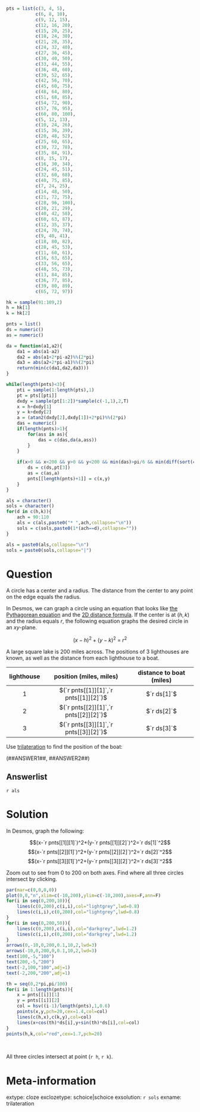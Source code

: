 ```r
pts = list(c(3, 4, 5),
           c(6, 8, 10),
           c(9, 12, 15),
           c(12, 16, 20),
           c(15, 20, 25),
           c(18, 24, 30),
           c(21, 28, 35),
           c(24, 32, 40),
           c(27, 36, 45),
           c(30, 40, 50),
           c(33, 44, 55),
           c(36, 48, 60),
           c(39, 52, 65),
           c(42, 56, 70),
           c(45, 60, 75),
           c(48, 64, 80),
           c(51, 68, 85),
           c(54, 72, 90),
           c(57, 76, 95),
           c(60, 80, 100),
           c(5, 12, 13),
           c(10, 24, 26),
           c(15, 36, 39),
           c(20, 48, 52),
           c(25, 60, 65),
           c(30, 72, 78),
           c(35, 84, 91),
           c(8, 15, 17),
           c(16, 30, 34),
           c(24, 45, 51),
           c(32, 60, 68),
           c(40, 75, 85),
           c(7, 24, 25),
           c(14, 48, 50),
           c(21, 72, 75),
           c(28, 96, 100),
           c(20, 21, 29),
           c(40, 42, 58),
           c(60, 63, 87),
           c(12, 35, 37),
           c(24, 70, 74),
           c(9, 40, 41),
           c(18, 80, 82),
           c(28, 45, 53),
           c(11, 60, 61),
           c(16, 63, 65),
           c(33, 56, 65),
           c(48, 55, 73),
           c(13, 84, 85),
           c(36, 77, 85),
           c(39, 80, 89),
           c(65, 72, 97))

hk = sample(91:109,2)
h = hk[1]
k = hk[2]

pnts = list()
ds = numeric()
as = numeric()

da = function(a1,a2){
    da1 = abs(a1-a2)
    da2 = abs(a1+2*pi-a2)%%(2*pi)
    da3 = abs(a2+2*pi-a1)%%(2*pi)
    return(min(c(da1,da2,da3)))
}

while(length(pnts)<3){
    pti = sample(1:length(pts),1)
    pt = pts[[pti]]
    dxdy = sample(pt[1:2])*sample(c(-1,1),2,T)
    x = h+dxdy[1]
    y = k+dxdy[2]
    a = (atan2(dxdy[2],dxdy[1])+2*pi)%%(2*pi)
    das = numeric()
    if(length(pnts)>1){
        for(ass in as){
            das = c(das,da(a,ass))
        }
    }
    
    if(x>0 && x<200 && y>0 && y<200 && min(das)>pi/6 && min(diff(sort(c(pt[3],ds))))>3){
        ds = c(ds,pt[3])
        as = c(as,a)
        pnts[[length(pnts)+1]] = c(x,y)
    }
}

als = character()
sols = character()
for(d in c(h,k)){
    ach = 90:110
    als = c(als,paste0("* ",ach,collapse="\n"))
    sols = c(sols,paste0(1*(ach==d),collapse=""))
}

als = paste0(als,collapse="\n")
sols = paste0(sols,collapse="|")

```

Question
========

A circle has a center and a radius. The distance from the center to any point on the edge equals the radius.

In Desmos, we can graph a circle using an equation that looks like [the Pythagorean equation](https://en.wikipedia.org/wiki/Pythagorean_theorem) and the [2D distance formula](https://en.wikipedia.org/wiki/Euclidean_distance#Two_dimensions). If the center is at $(h,k)$ and the radius equals $r$, the following equation graphs the desired circle in an $xy$-plane.

$$(x-h)^2+(y-k)^2~=~r^2$$

A large square lake is 200 miles across. The positions of 3 lighthouses are known, as well as the distance from each lighthouse to a boat.

| lighthouse | position (miles, miles) | distance to boat (miles) |
|:---:|:---:|:---:|
|  1  | $(`r pnts[[1]][1]`,`r pnts[[1]][2]`)$ | $`r ds[1]`$ |
|  2  | $(`r pnts[[2]][1]`,`r pnts[[2]][2]`)$ | $`r ds[2]`$ |
|  3  | $(`r pnts[[3]][1]`,`r pnts[[3]][2]`)$ | $`r ds[3]`$ |

Use [trilateration](https://en.wikipedia.org/wiki/Trilateration) to find the position of the boat:

(##ANSWER1##, ##ANSWER2##)


Answerlist
--------

`r als`


Solution
========

In Desmos, graph the following:

$$(x-`r pnts[[1]][1]`)^2+(y-`r pnts[[1]][2]`)^2=`r ds[1]`^2$$
$$(x-`r pnts[[2]][1]`)^2+(y-`r pnts[[2]][2]`)^2=`r ds[2]`^2$$
$$(x-`r pnts[[3]][1]`)^2+(y-`r pnts[[3]][2]`)^2=`r ds[3]`^2$$

Zoom out to see from 0 to 200 on both axes. Find where all three circles intersect by clicking.


```r
par(mar=c(0,0,0,0))
plot(0,0,"n",xlim=c(-10,200),ylim=c(-10,200),axes=F,ann=F)
for(i in seq(0,200,10)){
    lines(c(0,200),c(i,i),col="lightgrey",lwd=0.8)
    lines(c(i,i),c(0,200),col="lightgrey",lwd=0.8)
}
for(i in seq(0,200,50)){
    lines(c(0,200),c(i,i),col="darkgrey",lwd=1.2)
    lines(c(i,i),c(0,200),col="darkgrey",lwd=1.2)
}
arrows(0,-10,0,200,0.1,10,2,lwd=3)
arrows(-10,0,200,0,0.1,10,2,lwd=3)
text(100,-5,"100")
text(200,-5,"200")
text(-2,100,"100",adj=1)
text(-2,200,"200",adj=1)

th = seq(0,2*pi,pi/100)
for(i in 1:length(pnts)){
    x = pnts[[i]][1]
    y = pnts[[i]][2]
    col = hsv((i-1)/length(pnts),1,0.6)
    points(x,y,pch=20,cex=1.4,col=col)
    lines(c(h,x),c(k,y),col=col)
    lines(x+cos(th)*ds[i],y+sin(th)*ds[i],col=col)
}
points(h,k,col="red",cex=1.7,pch=20)

```
\

All three circles intersect at point (`r h`, `r k`).


Meta-information
============
extype: cloze
exclozetype: schoice|schoice
exsolution: `r sols`
exname: trilateration